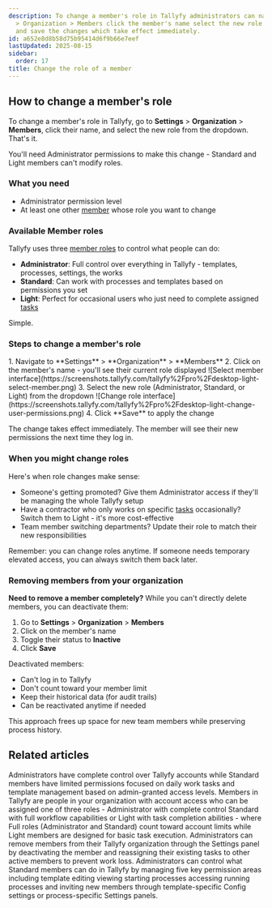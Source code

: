 ```yaml
---
description: To change a member's role in Tallyfy administrators can navigate to Settings
  > Organization > Members click the member's name select the new role from the dropdown
  and save the changes which take effect immediately.
id: a652e8d8b58d75b95414d6f9b66e7eef
lastUpdated: 2025-08-15
sidebar:
  order: 17
title: Change the role of a member
---
```



## How to change a member's role

To change a member's role in Tallyfy, go to **Settings** > **Organization** > **Members**, click their name, and select the new role from the dropdown. That's it.

You'll need Administrator permissions to make this change - Standard and Light members can't modify roles.

### What you need
- Administrator permission level
- At least one other [member](/products/pro/documenting/members/) whose role you want to change

### Available Member roles

Tallyfy uses three [member roles](/products/pro/documenting/members/) to control what people can do:

- **Administrator**: Full control over everything in Tallyfy - templates, processes, settings, the works
- **Standard**: Can work with processes and templates based on permissions you set
- **Light**: Perfect for occasional users who just need to complete assigned [tasks](/products/pro/tracking-and-tasks/tasks/)

Simple.

### Steps to change a member's role

<Steps>
1. Navigate to **Settings** > **Organization** > **Members**
2. Click on the member's name - you'll see their current role displayed
   ![Select member interface](https://screenshots.tallyfy.com/tallyfy%2Fpro%2Fdesktop-light-select-member.png)
3. Select the new role (Administrator, Standard, or Light) from the dropdown
   ![Change role interface](https://screenshots.tallyfy.com/tallyfy%2Fpro%2Fdesktop-light-change-user-permissions.png)
4. Click **Save** to apply the change
</Steps>

The change takes effect immediately. The member will see their new permissions the next time they log in.

### When you might change roles

Here's when role changes make sense:

- Someone's getting promoted? Give them Administrator access if they'll be managing the whole Tallyfy setup
- Have a contractor who only works on specific [tasks](/products/pro/tracking-and-tasks/tasks/) occasionally? Switch them to Light - it's more cost-effective
- Team member switching departments? Update their role to match their new responsibilities

Remember: you can change roles anytime. If someone needs temporary elevated access, you can always switch them back later.

### Removing members from your organization

**Need to remove a member completely?** While you can't directly delete members, you can deactivate them:

1. Go to **Settings** > **Organization** > **Members**
2. Click on the member's name
3. Toggle their status to **Inactive**
4. Click **Save**

Deactivated members:
- Can't log in to Tallyfy
- Don't count toward your member limit
- Keep their historical data (for audit trails)
- Can be reactivated anytime if needed

This approach frees up space for new team members while preserving process history.


## Related articles
<CardGrid>
<LinkTitleCard header="<b>Members > Standard and admin members</b>" href="/products/pro/documenting/members/standard-admin-members/" > Administrators have complete control over Tallyfy accounts while Standard members have limited permissions focused on daily work tasks and template management based on admin-granted access levels. </LinkTitleCard>
<LinkTitleCard header="<b>Documenting > Members</b>" href="/products/pro/documenting/members/" > Members in Tallyfy are people in your organization with account access who can be assigned one of three roles - Administrator with complete control Standard with full workflow capabilities or Light with task completion abilities - where Full roles (Administrator and Standard) count toward account limits while Light members are designed for basic task execution. </LinkTitleCard>
<LinkTitleCard header="<b>Org Settings > Remove a member</b>" href="/products/pro/settings/org-settings/how-can-i-remove-a-member-from-my-tallyfy-organization/" > Administrators can remove members from their Tallyfy organization through the Settings panel by deactivating the member and reassigning their existing tasks to other active members to prevent work loss. </LinkTitleCard>
<LinkTitleCard header="<b>Members > Manage member permissions</b>" href="/products/pro/documenting/members/how-do-i-manage-member-permissions-in-tallyfy/" > Administrators can control what Standard members can do in Tallyfy by managing five key permission areas including template editing viewing starting processes accessing running processes and inviting new members through template-specific Config settings or process-specific Settings panels. </LinkTitleCard>
</CardGrid>